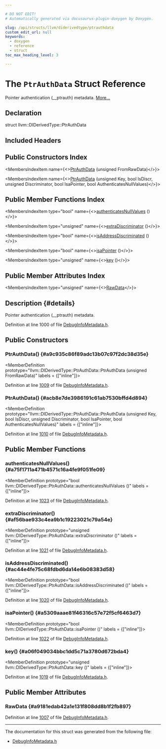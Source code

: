 ```yaml
---

# DO NOT EDIT!
# Automatically generated via docusaurus-plugin-doxygen by Doxygen.

slug: /api/structs/llvm/diderivedtype/ptrauthdata
custom_edit_url: null
keywords:
  - doxygen
  - reference
  - struct
toc_max_heading_level: 3

---
```





# The `PtrAuthData` Struct Reference

<DoxygenPage pluginConfig={pluginConfig}>

Pointer authentication (&#95;&#95;ptrauth) metadata. <a href="#details">More...</a>

## Declaration

<CodeBlock>struct llvm::DIDerivedType::PtrAuthData</CodeBlock>

## Included Headers

<IncludesList>
<IncludesListItem
  filePath="llvm/IR/DebugInfoMetadata.h"
  permalink="/docs/api/files/include/include/llvm/include/llvm/ir/debuginfometadata-h"
  isLocal="true" />
</IncludesList>

## Public Constructors Index

<MembersIndex>

<MembersIndexItem
  name={<><a href="#a9c935c86f89adc13b07c97f2dc38d35e">PtrAuthData</a> (unsigned FromRawData)</>}>
</MembersIndexItem>

<MembersIndexItem
  name={<><a href="#acb8e7de3986191c61ab7530bffd4d894">PtrAuthData</a> (unsigned Key, bool IsDiscr, unsigned Discriminator, bool IsaPointer, bool AuthenticatesNullValues)</>}>
</MembersIndexItem>

</MembersIndex>

## Public Member Functions Index

<MembersIndex>

<MembersIndexItem
  type="bool"
  name={<><a href="#a75f1711a471b4571c16a4fe9f051fe09">authenticatesNullValues</a> ()</>}>
</MembersIndexItem>

<MembersIndexItem
  type="unsigned"
  name={<><a href="#af56bae933c4ea9b1c19223021c79a54e">extraDiscriminator</a> ()</>}>
</MembersIndexItem>

<MembersIndexItem
  type="bool"
  name={<><a href="#ac44e4fe75c68fdbd6da14e6b08383d58">isAddressDiscriminated</a> ()</>}>
</MembersIndexItem>

<MembersIndexItem
  type="bool"
  name={<><a href="#a5309aaae81f46316c57e72f5cf6463d7">isaPointer</a> ()</>}>
</MembersIndexItem>

<MembersIndexItem
  type="unsigned"
  name={<><a href="#a06f049034bbc1dd5c71a3780d672bda4">key</a> ()</>}>
</MembersIndexItem>

</MembersIndex>

## Public Member Attributes Index

<MembersIndex>

<MembersIndexItem
  type="unsigned"
  name={<><a href="#a9181edab42a1e131f808dd8b1f2fb897">RawData</a></>}>
</MembersIndexItem>

</MembersIndex>

## Description {#details}

Pointer authentication (&#95;&#95;ptrauth) metadata.

Definition at line 1000 of file <a href="/docs/api/files/include/include/llvm/include/llvm/ir/debuginfometadata-h">DebugInfoMetadata.h</a>.

<SectionDefinition>

## Public Constructors

### PtrAuthData() {#a9c935c86f89adc13b07c97f2dc38d35e}

<MemberDefinition
  prototype="llvm::DIDerivedType::PtrAuthData::PtrAuthData (unsigned FromRawData)"
  labels = {["inline"]}>

Definition at line <a href="/docs/api/files/include/include/llvm/include/llvm/ir/debuginfometadata-h/#l01009">1009</a> of file <a href="/docs/api/files/include/include/llvm/include/llvm/ir/debuginfometadata-h">DebugInfoMetadata.h</a>.
</MemberDefinition>

### PtrAuthData() {#acb8e7de3986191c61ab7530bffd4d894}

<MemberDefinition
  prototype="llvm::DIDerivedType::PtrAuthData::PtrAuthData (unsigned Key, bool IsDiscr, unsigned Discriminator, bool IsaPointer, bool AuthenticatesNullValues)"
  labels = {["inline"]}>

Definition at line <a href="/docs/api/files/include/include/llvm/include/llvm/ir/debuginfometadata-h/#l01010">1010</a> of file <a href="/docs/api/files/include/include/llvm/include/llvm/ir/debuginfometadata-h">DebugInfoMetadata.h</a>.
</MemberDefinition>

</SectionDefinition>

<SectionDefinition>

## Public Member Functions

### authenticatesNullValues() {#a75f1711a471b4571c16a4fe9f051fe09}

<MemberDefinition
  prototype="bool llvm::DIDerivedType::PtrAuthData::authenticatesNullValues ()"
  labels = {["inline"]}>

Definition at line <a href="/docs/api/files/include/include/llvm/include/llvm/ir/debuginfometadata-h/#l01023">1023</a> of file <a href="/docs/api/files/include/include/llvm/include/llvm/ir/debuginfometadata-h">DebugInfoMetadata.h</a>.
</MemberDefinition>

### extraDiscriminator() {#af56bae933c4ea9b1c19223021c79a54e}

<MemberDefinition
  prototype="unsigned llvm::DIDerivedType::PtrAuthData::extraDiscriminator ()"
  labels = {["inline"]}>

Definition at line <a href="/docs/api/files/include/include/llvm/include/llvm/ir/debuginfometadata-h/#l01021">1021</a> of file <a href="/docs/api/files/include/include/llvm/include/llvm/ir/debuginfometadata-h">DebugInfoMetadata.h</a>.
</MemberDefinition>

### isAddressDiscriminated() {#ac44e4fe75c68fdbd6da14e6b08383d58}

<MemberDefinition
  prototype="bool llvm::DIDerivedType::PtrAuthData::isAddressDiscriminated ()"
  labels = {["inline"]}>

Definition at line <a href="/docs/api/files/include/include/llvm/include/llvm/ir/debuginfometadata-h/#l01020">1020</a> of file <a href="/docs/api/files/include/include/llvm/include/llvm/ir/debuginfometadata-h">DebugInfoMetadata.h</a>.
</MemberDefinition>

### isaPointer() {#a5309aaae81f46316c57e72f5cf6463d7}

<MemberDefinition
  prototype="bool llvm::DIDerivedType::PtrAuthData::isaPointer ()"
  labels = {["inline"]}>

Definition at line <a href="/docs/api/files/include/include/llvm/include/llvm/ir/debuginfometadata-h/#l01022">1022</a> of file <a href="/docs/api/files/include/include/llvm/include/llvm/ir/debuginfometadata-h">DebugInfoMetadata.h</a>.
</MemberDefinition>

### key() {#a06f049034bbc1dd5c71a3780d672bda4}

<MemberDefinition
  prototype="unsigned llvm::DIDerivedType::PtrAuthData::key ()"
  labels = {["inline"]}>

Definition at line <a href="/docs/api/files/include/include/llvm/include/llvm/ir/debuginfometadata-h/#l01019">1019</a> of file <a href="/docs/api/files/include/include/llvm/include/llvm/ir/debuginfometadata-h">DebugInfoMetadata.h</a>.
</MemberDefinition>

</SectionDefinition>

<SectionDefinition>

## Public Member Attributes

### RawData {#a9181edab42a1e131f808dd8b1f2fb897}

<MemberDefinition
  prototype="unsigned llvm::DIDerivedType::PtrAuthData::RawData">

Definition at line <a href="/docs/api/files/include/include/llvm/include/llvm/ir/debuginfometadata-h/#l01007">1007</a> of file <a href="/docs/api/files/include/include/llvm/include/llvm/ir/debuginfometadata-h">DebugInfoMetadata.h</a>.
</MemberDefinition>

</SectionDefinition>

<hr/>

The documentation for this struct was generated from the following file:

<ul>
<li><a href="/docs/api/files/include/include/llvm/include/llvm/ir/debuginfometadata-h">DebugInfoMetadata.h</a></li>
</ul>

</DoxygenPage>
